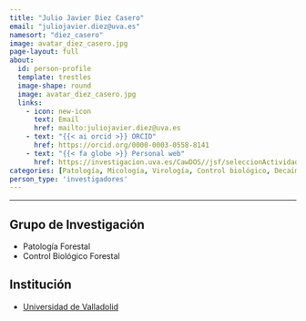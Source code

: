 ```yaml
---
title: "Julio Javier Diez Casero"
email: "juliojavier.diez@uva.es"  
namesort: "diez_casero"
image: avatar_diez_casero.jpg
page-layout: full
about: 
  id: person-profile
  template: trestles
  image-shape: round
  image: avatar_diez_casero.jpg
  links:
    - icon: new-icon
      text: Email
      href: mailto:juliojavier.diez@uva.es
    - text: "{{< ai orcid >}} ORCID"
      href: https://orcid.org/0000-0003-0558-8141
    - text: "{{< fa globe >}} Personal web"
      href: https://investigacion.uva.es/CawDOS//jsf/seleccionActividades/seleccionActividades.jsf?id=b7574af43e9e6f09&idioma=es&tipo=activ,&elmeucv=N
categories: [Patología, Micología, Virología, Control biológico, Decaimientos]
person_type: 'investigadores'
---
```

 
<hr>

:::{#person-profile}

## Grupo de Investigación
- Patología Forestal
- Control Biológico Forestal

## Institución
- [Universidad de Valladolid](https://www.uva.es/)

:::
